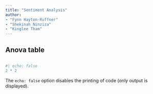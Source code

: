 ```yaml
---
title: "Sentiment Analysis"
author: 
- "Fynn Hayton-Ruffner"
- "Shekinah Ninziza"
- "Kinglee Tham"
---
```


## Anova table

```r

```



```r
#| echo: false
2 * 2
```

The `echo: false` option disables the printing of code (only output is displayed).
